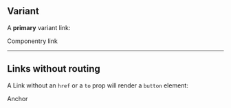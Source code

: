<!-- eslint-disable jsx-a11y/anchor-is-valid, no-console -->


<Meta title='Components/Link' component={Link} />

<DocsTitle title='Links' />

<ArgsTable of={Link} />

## Variant

A **primary** variant link:

<Link href='#test'>Componentry link</Link>

---

## Links without routing

A Link without an `href` or a `to` prop will render a `button` element:

<Link onClick={console.log}>Anchor</Link>
